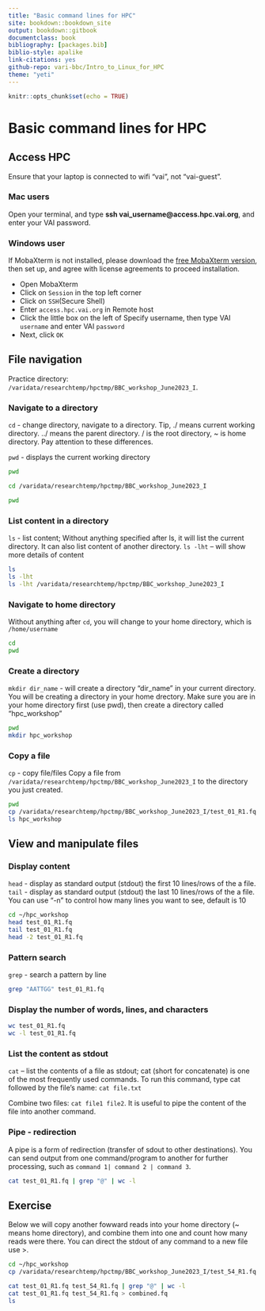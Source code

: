 ```yaml
---
title: "Basic command lines for HPC"
site: bookdown::bookdown_site
output: bookdown::gitbook
documentclass: book
bibliography: [packages.bib]
biblio-style: apalike
link-citations: yes
github-repo: vari-bbc/Intro_to_Linux_for_HPC
theme: "yeti"
---
```



```r
knitr::opts_chunk$set(echo = TRUE)
```
# **Basic command lines for HPC**


## **Access HPC**

Ensure that your laptop is connected to wifi "vai", not "vai-guest". 


### **Mac users**

Open your terminal, and type **ssh vai_username@access.hpc.vai.org**, and enter your VAI password.


### **Windows user**

If MobaXterm is not installed, please download the [free MobaXterm version](https://mobaxterm.mobatek.net/download.html), then set up, and agree with license agreements to proceed installation.

- Open MobaXterm
- Click on `Session` in the top left corner
- Click on `SSH`(Secure Shell)
- Enter `access.hpc.vai.org` in Remote host
- Click the little box on the left of Specify username, then type VAI `username` and enter VAI `password`
- Next, click `OK`


## **File navigation**

Practice directory: `/varidata/researchtemp/hpctmp/BBC_workshop_June2023_I`. 

### **Navigate to a directory**
`cd` - change directory, navigate to a directory. Tip, ./ means current working directory. ../ means the parent directory. / is the root directory, ~ is home directory. Pay attention to these differences.

`pwd` - displays the current working directory

```bash
pwd

cd /varidata/researchtemp/hpctmp/BBC_workshop_June2023_I

pwd
```

### **List content in a directory**
`ls`  - list content; Without anything specified after ls, it will list the current directory. It can also list content of another directory. 
`ls -lht` – will show more details of content
```bash
ls
ls -lht
ls -lht /varidata/researchtemp/hpctmp/BBC_workshop_June2023_I
```


### **Navigate to home directory**
Without anything after `cd`, you will change to your home directory, which is `/home/username`
```bash
cd
pwd
```


### **Create a directory**
`mkdir dir_name` - will create a directory "dir_name" in your current directory. You will be creating a directory in your home drectory. Make sure you are in your home directory first (use pwd), then create a directory called "hpc_workshop"
```bash
pwd
mkdir hpc_workshop
```


### **Copy a file**
`cp` - copy file/files
Copy a file from `/varidata/researchtemp/hpctmp/BBC_workshop_June2023_I` to the directory you just created.
```bash
pwd
cp /varidata/researchtemp/hpctmp/BBC_workshop_June2023_I/test_01_R1.fq hpc_workshop
ls hpc_workshop
```


## **View and manipulate files**

### **Display content**
`head` - display as standard output (stdout) the first 10 lines/rows of the a file.
`tail` - display as standard output (stdout) the last 10 lines/rows of the a file. You can use "-n" to control how many lines you want to see, default is 10
```bash
cd ~/hpc_workshop
head test_01_R1.fq
tail test_01_R1.fq
head -2 test_01_R1.fq
```


### **Pattern search**
`grep` - search a pattern by line
```bash
grep "AATTGG" test_01_R1.fq
```


### **Display the number of words, lines, and characters**
```bash
wc test_01_R1.fq
wc -l test_01_R1.fq
```


### **List the content as stdout**
`cat` – list the contents of a file as stdout; cat (short for concatenate) is one of the most frequently used commands. To run this command, type cat followed by the file’s name: `cat file.txt`

Combine two files: `cat file1 file2`.
It is useful to pipe the content of the file into another command.


### **Pipe - redirection**
A pipe is a form of redirection (transfer of sdout to other destinations). You can send output from one command/program to another for further processing, such as `command 1| command 2 | command 3`.
```bash
cat test_01_R1.fq | grep "@" | wc -l 
```


## **Exercise**
Below we will copy another fowward reads into your home directory (~ means home directory), and combine them into one and count how many reads were there. You can direct the stdout of any command to a new file use >.
```bash
cd ~/hpc_workshop
cp /varidata/researchtemp/hpctmp/BBC_workshop_June2023_I/test_54_R1.fq .
```

```bash
cat test_01_R1.fq test_54_R1.fq | grep "@" | wc -l 
cat test_01_R1.fq test_54_R1.fq > combined.fq
ls
```

